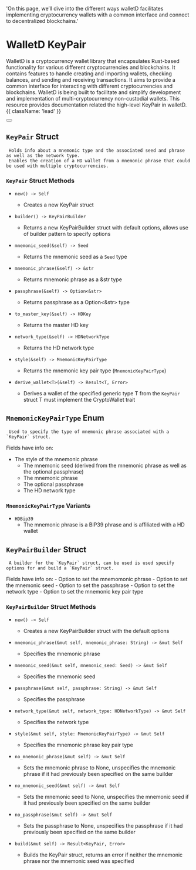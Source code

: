   'On this page, we’ll dive into the different ways walletD facilitates implementing cryptocurrency wallets with a common interface and connect to decentralized blockchains.'

# WalletD KeyPair

WalletD is a cryptocurrency wallet library that encapsulates Rust-based functionality for various different cryptocurrencies and blockchains.
It contains features to handle creating and importing wallets, checking balances, and sending and receiving transactions.
It aims to provide a common interface for interacting with different cryptocurrencies and blockchains.
WalletD is being built to facilitate and simplify development and implementation of multi-cryptocurrency non-custodial wallets. This resource provides documentation related the high-level KeyPair in walletD. {{ className: 'lead' }}

<div className="not-prose">
  <Button
    href="/bitcoin_wallet"
    variant="text"
    arrow="right"
    children="Check out our high-level guide on walletD for examples"
  />
</div>

## `KeyPair` Struct
	 Holds info about a mnemonic type and the associated seed and phrase as well as the network type.
	 Enables the creation of a HD wallet from a mnemonic phrase that could be used with multiple cryptocurrencies.

### `KeyPair` Struct Methods

- `new() -> Self` 
	 -	 Creates a new KeyPair struct

- `builder() -> KeyPairBuilder` 
	 -	 Returns a new KeyPairBuilder struct with default options, allows use of builder pattern to specify options

- `mnemonic_seed(&self) -> Seed` 
	 -	 Returns the mnemonic seed as a `Seed` type

- `mnemonic_phrase(&self) -> &str` 
	 -	 Returns mnemonic phrase as a &str type

- `passphrase(&self) -> Option<&str>` 
	 -	 Returns passphrase as a Option\<&str\> type

- `to_master_key(&self) -> HDKey` 
	 -	 Returns the master HD key

- `network_type(&self) -> HDNetworkType` 
	 -	 Returns the HD network type

- `style(&self) -> MnemonicKeyPairType` 
	 -	 Returns the mnemonic key pair type (`MnemonicKeyPairType`)

- `derive_wallet<T>(&self) -> Result<T, Error>`
	 -	 Derives a wallet of the specified generic type T from the `KeyPair` struct
	 T must implement the CryptoWallet trait

## `MnemonicKeyPairType` Enum
	 Used to specify the type of mnemonic phrase associated with a `KeyPair` struct.

   Fields have info on:
   - The style of the mnemonic phrase
	 - The mnemonic seed (derived from the mnemonic phrase as well as the optional passphrase)
	 - The mnemonic phrase
	 - The optional passphrase
	 - The HD network type

### `MnemonicKeyPairType` Variants	 
  - `HDBip39`
	  - The mnemonic phrase is a BIP39 phrase and is affiliated with a HD wallet

## `KeyPairBuilder` Struct
	 A builder for the `KeyPair` struct, can be used is used specify options for and build a `KeyPair` struct.
   Fields have info on:
    -	 Option to set the mnemomonic phrase
	  - Option to set the mnemonic seed
	  - Option to set the passphrase
	  - Option to set the network type
	  - Option to set the mnemonic key pair type
	 
### `KeyPairBuilder` Struct Methods

- `new() -> Self `
	 - Creates a new KeyPairBuilder struct with the default options

- `mnemonic_phrase(&mut self, mnemonic_phrase: String) -> &mut Self` 
	 -	 Specifies the mnemonic phrase

- `mnemonic_seed(&mut self, mnemonic_seed: Seed) -> &mut Self` 
	 -	 Specifies the mnemonic seed

- `passphrase(&mut self, passphrase: String) -> &mut Self` 
	 -	 Specifies the passphrase

- `network_type(&mut self, network_type: HDNetworkType) -> &mut Self` 
	 -	 Specifies the network type

- `style(&mut self, style: MnemonicKeyPairType) -> &mut Self` 
	 -	 Specifies the mnemonic phrase key pair type

- `no_mnemonic_phrase(&mut self) -> &mut Self` 
	 -	 Sets the mnemonic phrase to None, unspecifies the mnemonic phrase if it had previously been specified on the same builder

- `no_mnemonic_seed(&mut self) -> &mut Self` 
	 -	 Sets the mnemonic seed to None, unspecifies the mnemonic seed if it had previously been specified on the same builder

- `no_passphrase(&mut self) -> &mut Self` 
	 -	 Sets the passphrase to None, unspecifies the passphrase if it had previously been specified on the same builder

- `build(&mut self) -> Result<KeyPair, Error>` 
	 -	 Builds the KeyPair struct, returns an error if neither the mnemonic phrase nor the mnemonic seed was specified



